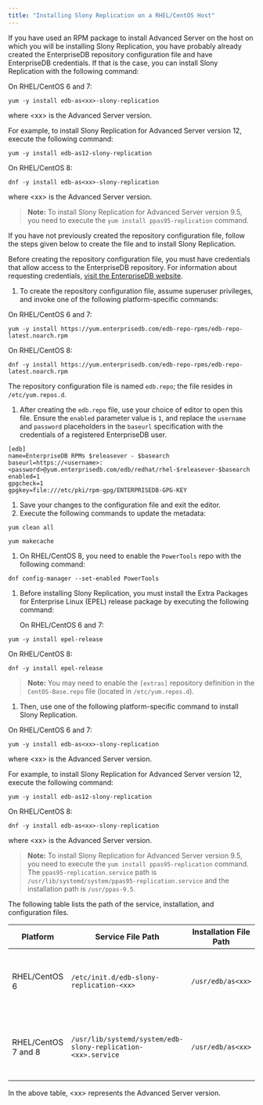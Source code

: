 ```yaml
---
title: "Installing Slony Replication on a RHEL/CentOS Host"
---
```


<div id="performing_an_rpm_installation" class="registered_link"></div>


If you have used an RPM package to install Advanced Server on the host on which you will be installing Slony Replication, you have probably already created the EnterpriseDB repository configuration file and have EnterpriseDB credentials. If that is the case, you can install Slony Replication with the following command:

On RHEL/CentOS 6 and 7:

``` text
yum -y install edb-as<xx>-slony-replication
```

where &lt;xx&gt; is the Advanced Server version.

For example, to install Slony Replication for Advanced Server version 12, execute the following command:

``` text
yum -y install edb-as12-slony-replication
```

On RHEL/CentOS 8:

``` text
dnf -y install edb-as<xx>-slony-replication
```

where &lt;xx&gt; is the Advanced Server version.

> **Note:** To install Slony Replication for Advanced Server version 9.5, you need to execute the `yum install ppas95-replication` command.


If you have not previously created the repository configuration file, follow the steps given below to create the file and to install Slony Replication.

Before creating the repository configuration file, you must have credentials that allow access to the EnterpriseDB repository. For information about requesting credentials, [visit the EnterpriseDB website](https://info.enterprisedb.com/rs/069-ALB-339/../images/Repository%20Access%2004-09-2019.pdf).

1.  To create the repository configuration file, assume superuser privileges, and invoke one of the following platform-specific commands:

On RHEL/CentOS 6 and 7:

``` text
yum -y install https://yum.enterprisedb.com/edb-repo-rpms/edb-repo-latest.noarch.rpm
```

On RHEL/CentOS 8:

``` text
dnf -y install https://yum.enterprisedb.com/edb-repo-rpms/edb-repo-latest.noarch.rpm
```

The repository configuration file is named `edb.repo`; the file resides in `/etc/yum.repos.d`.

1.  After creating the `edb.repo` file, use your choice of editor to open this file. Ensure the `enabled` parameter value is `1`, and replace the `username` and `password` placeholders in the `baseurl` specification with the credentials of a registered EnterpriseDB user.

``` text
[edb]
name=EnterpriseDB RPMs $releasever - $basearch
baseurl=https://<username>:<password>@yum.enterprisedb.com/edb/redhat/rhel-$releasever-$basearch
enabled=1
gpgcheck=1
gpgkey=file:///etc/pki/rpm-gpg/ENTERPRISEDB-GPG-KEY
```

1.  Save your changes to the configuration file and exit the editor.
2.  Execute the following commands to update the metadata:

``` text
yum clean all
```

``` text
yum makecache
```

1.  On RHEL/CentOS 8, you need to enable the `PowerTools` repo with the following command:

``` text
dnf config-manager --set-enabled PowerTools
```

1.  Before installing Slony Replication, you must install the Extra Packages for Enterprise Linux (EPEL) release package by executing the following command:

    On RHEL/CentOS 6 and 7:

``` text
yum -y install epel-release
```

On RHEL/CentOS 8:

``` text
dnf -y install epel-release
```

> **Note:** You may need to enable the `[extras]` repository definition in the `CentOS-Base.repo` file (located in `/etc/yum.repos.d`).


1.  Then, use one of the following platform-specific command to install Slony Replication.

On RHEL/CentOS 6 and 7:

``` text
yum -y install edb-as<xx>-slony-replication
```

where &lt;xx&gt; is the Advanced Server version.

For example, to install Slony Replication for Advanced Server version 12, execute the following command:

``` text
yum -y install edb-as12-slony-replication
```

On RHEL/CentOS 8:

``` text
dnf -y install edb-as<xx>-slony-replication
```

where &lt;xx&gt; is the Advanced Server version.

> **Note:** To install Slony Replication for Advanced Server version 9.5, you need to execute the `yum install ppas95-replication` command. The `ppas95-replication.service` path is `/usr/lib/systemd/system/ppas95-replication.service` and the installation path is `/usr/ppas-9.5`.


The following table lists the path of the service, installation, and configuration files.

| **Platform**        | **Service File Path**                                        | **Installation File Path** | **Configuration File Path**                                                                   |
|---------------------|--------------------------------------------------------------|----------------------------|-----------------------------------------------------------------------------------------------|
| RHEL/CentOS 6       | `/etc/init.d/edb-slony-replication-<xx>`                     | `/usr/edb/as<xx>`          | The configuration file `slony-replication.ini` is located in `/etc/edb/slony-replication<xx>` |
| RHEL/CentOS 7 and 8 | `/usr/lib/systemd/system/edb-slony-replication-<xx>.service` | `/usr/edb/as<xx>`          | The configuration file `slony-replication.ini` is located in `/etc/edb/slony-replication<xx>` |

In the above table, &lt;xx&gt; represents the Advanced Server version.
